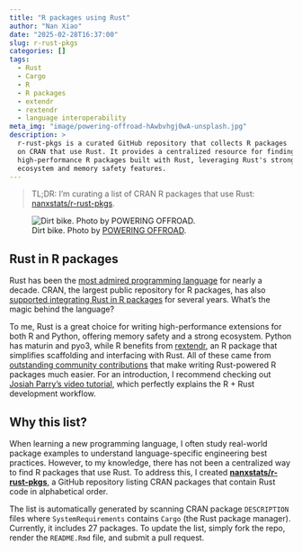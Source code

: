 ```yaml
---
title: "R packages using Rust"
author: "Nan Xiao"
date: "2025-02-28T16:37:00"
slug: r-rust-pkgs
categories: []
tags:
  - Rust
  - Cargo
  - R
  - R packages
  - extendr
  - rextendr
  - language interoperability
meta_img: "image/powering-offroad-hAwbvhgj0wA-unsplash.jpg"
description: >
  r-rust-pkgs is a curated GitHub repository that collects R packages
  on CRAN that use Rust. It provides a centralized resource for finding
  high-performance R packages built with Rust, leveraging Rust's strong
  ecosystem and memory safety features.
---
```


> TL;DR: I'm curating a list of CRAN R packages that use Rust:
> [nanxstats/r-rust-pkgs](https://github.com/nanxstats/r-rust-pkgs).

![Dirt bike. Photo by [POWERING OFFROAD](https://unsplash.com/photos/hAwbvhgj0wA).
](/image/powering-offroad-hAwbvhgj0wA-unsplash.jpg)

## Rust in R packages

Rust has been the [most admired programming
language](https://github.blog/developer-skills/programming-languages-and-frameworks/why-rust-is-the-most-admired-language-among-developers/)
for nearly a decade.
CRAN, the largest public repository for R packages,
has also [supported integrating Rust in R packages](https://cran.r-project.org/web/packages/using_rust.html) for several years. What's the magic behind the language?

To me, Rust is a great choice for writing high-performance extensions for
both R and Python, offering memory safety and a strong ecosystem.
Python has maturin and pyo3, while R benefits from
[rextendr](https://extendr.github.io/rextendr/), an R package that simplifies
scaffolding and interfacing with Rust.
All of these came from [outstanding community
contributions](https://archive.r-consortium.org/blog/2023/07/06/r-consortium-funded-project-extendr-provides-rust-extensions-for-r)
that make writing Rust-powered R packages much easier.
For an introduction, I recommend checking out
[Josiah Parry's video tutorial](https://www.youtube.com/watch?v=tRm-Qq2_Ap0),
which perfectly explains the R + Rust development workflow.

## Why this list?

When learning a new programming language, I often study real-world package
examples to understand language-specific engineering best practices.
However, to my knowledge, there has not been a centralized way to find
R packages that use Rust. To address this, I created
[**nanxstats/r-rust-pkgs**](https://github.com/nanxstats/r-rust-pkgs),
a GitHub repository listing CRAN packages that contain Rust code
in alphabetical order.

The list is automatically generated by scanning CRAN package `DESCRIPTION`
files where `SystemRequirements` contains `Cargo` (the Rust package manager).
Currently, it includes 27 packages. To update the list, simply fork the repo,
render the `README.Rmd` file, and submit a pull request.
